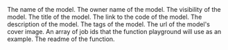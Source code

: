 <ResponseField name="name" type="string">
  The name of the model.
</ResponseField>
<ResponseField name="owner_name" type="string">
  The owner name of the model.
</ResponseField>
<ResponseField name="visibility" type="string">
  The visibility of the model.
</ResponseField>
<ResponseField name="title" type="string">
  The title of the model.
</ResponseField>
<ResponseField name="code_url" type="string">
  The link to the code of the model.
</ResponseField>
<ResponseField name="description" type="string">
  The description of the model.
</ResponseField>
<ResponseField name="tags" type="string array">
  The tags of the model.
</ResponseField>
<ResponseField name="cover_image_url" type="string array">
  The url of the model's cover image.
</ResponseField>
<ResponseField name="examples" type="string array">
  An array of job ids that the function playground will use as an example. 
</ResponseField>
<ResponseField name="readme" type="object">
  The readme of the function.
</ResponseField>
<ResponseField name="latest_version" type="object">
  <Expandable title="properties">
<Snippet file="version.mdx" />
  </Expandable>
</ResponseField>

